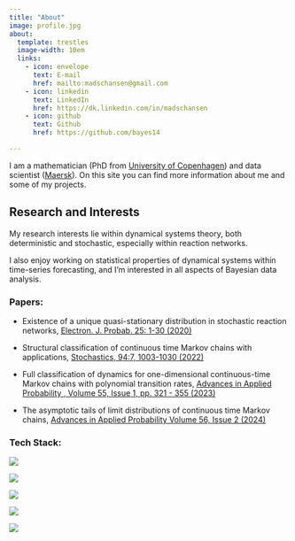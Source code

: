 ```yaml
---
title: "About"
image: profile.jpg
about:
  template: trestles
  image-width: 10em
  links:
    - icon: envelope
      text: E-mail
      href: mailto:madschansen@gmail.com
    - icon: linkedin
      text: LinkedIn
      href: https://dk.linkedin.com/in/madschansen
    - icon: github
      text: Github
      href: https://github.com/bayes14

---
```


I am a mathematician (PhD from [University of Copenhagen](https://www.math.ku.dk/english/)) and data scientist ([Maersk](https://maersk.com)). On this site you can find more information about me and some of my projects.

## Research and Interests
My research interests lie within dynamical systems theory, both deterministic and stochastic, especially within reaction networks.

I also enjoy working on statistical properties of dynamical systems within time-series forecasting, and I'm interested in all aspects of Bayesian data analysis.

### Papers:
* Existence of a unique quasi-stationary distribution in stochastic reaction networks, [Electron. J. Probab. 25: 1-30 (2020)](https://projecteuclid.org/journals/electronic-journal-of-probability/volume-25/issue-none/Existence-of-a-unique-quasi-stationary-distribution-in-stochastic-reaction/10.1214/20-EJP445.full)

* Structural classification of continuous time Markov chains with applications, [Stochastics, 94:7, 1003-1030 (2022)](https://www.tandfonline.com/doi/abs/10.1080/17442508.2021.2017937)

* Full classification of dynamics for one-dimensional continuous-time Markov chains with polynomial transition rates, [Advances in Applied Probability , Volume 55, Issue 1, pp. 321 - 355 (2023)](https://www.cambridge.org/core/journals/advances-in-applied-probability/article/abs/full-classification-of-dynamics-for-onedimensional-continuoustime-markov-chains-with-polynomial-transition-rates/E94F590AA003981FDED8AA5CD22CDD1A)

* The asymptotic tails of limit distributions of continuous time Markov chains, [Advances in Applied Probability Volume 56, Issue 2 (2024)](https://www.cambridge.org/core/journals/advances-in-applied-probability/article/abs/asymptotic-tails-of-limit-distributions-of-continuoustime-markov-chains/A2126D5E4A476E5DFF1E94DE0D65ADAB#metrics)

### Tech Stack:

::: {layout-nrow=2}
![](https://res.cloudinary.com/practicaldev/image/fetch/s--PmtGWeEE--/c_limit%2Cf_auto%2Cfl_progressive%2Cq_auto%2Cw_880/https://dev-to-uploads.s3.amazonaws.com/uploads/articles/altlbm1vka194t8ke29t.png)

![](https://raw.githubusercontent.com/pymc-devs/pymc/main/docs/logos/PyMC.png)

![](https://python.arviz.org/en/0.14.0/_static/logo.png)

![](https://tim-abwao.github.io/assets/images/toolkit/seaborn-logo.png)

![](https://training.galaxyproject.org/training-material/topics/climate/images/dataset-diagram-logo.png)
:::